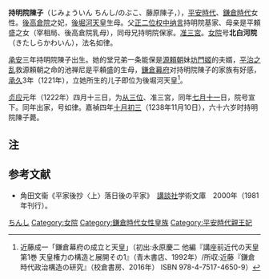 '''持明院陳子'''（じみょういん ちんし/のぶこ、藤原陳子，{{bd|1173年||1238年|11月10日|}}），[[平安時代|平安時代]]、[[鎌倉時代|鎌倉時代]]女性。[[後高倉院|後高倉院]]之妃，[[後堀河天皇|後堀河天皇]]生母。父[[正二位|正二位]][[权中纳言|权中纳言]]持明院基家、母亲是平頼盛之女（宰相局、後高倉院乳母），同母兄持明院保家。[[准后|准三宮]]。[[女院|女院]]号'''北白河院'''（きたしらかわいん），法名如律。

[[承安_(日本)|承安]]三年持明院陳子出生。她的堂兄弟一条能保是[[源頼朝|源頼朝]]妹[[坊門姬|坊門姬]]的夫婿，[[平治之乱|平治之乱]]救源頼朝之命的池禅尼是平頼盛的生母，[[鎌倉幕府|鎌倉幕府]]对持明院陳子的家族有好感，[[承久|承久]]3年（1221年），立她所生的儿子即位为後堀河天皇<ref>近藤成一「鎌倉幕府の成立と天皇」（初出:永原慶二 他編『講座前近代の天皇 第1巻 天皇権力の構造と展開その1』（青木書店、1992年）/所収:近藤『鎌倉時代政治構造の研究』（校倉書房、2016年） ISBN 978-4-7517-4650-9）</ref>。

[[贞应|贞应]]元年（1222年）四月十三日，为[[从三位|从三位]]、准三宮，同年[[七月十一|七月十一]]日，院号宣下。同年出家，号如律。嘉禎四年[[十月初三|十月初三]]（1238年11月10日），六十六岁时持明院陳子薨。
== 注 ==
<references/>
==参考文献==
*角田文衞《平家後抄〈上〉落日後の平家》　[[講談社|講談社]]学術文庫　2000年（1981年刊行）。

{{鎌倉時代皇后}}
{{DEFAULTSORT:しみよういん ちんし}}
[[Category:持明院家|ちんし]]
[[Category:女院|Category:女院]]
[[Category:鎌倉時代女性皇族|Category:鎌倉時代女性皇族]]
[[Category:平安時代親王妃|Category:平安時代親王妃]]
